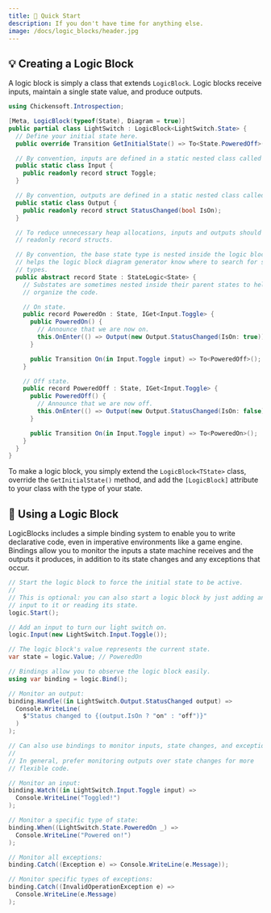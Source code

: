 ```yaml
---
title: 🚀 Quick Start
description: If you don't have time for anything else.
image: /docs/logic_blocks/header.jpg
---
```


## 💡 Creating a Logic Block

A logic block is simply a class that extends `LogicBlock`. Logic blocks receive inputs, maintain a single state value, and produce outputs.

```csharp
using Chickensoft.Introspection;

[Meta, LogicBlock(typeof(State), Diagram = true)]
public partial class LightSwitch : LogicBlock<LightSwitch.State> {
  // Define your initial state here.
  public override Transition GetInitialState() => To<State.PoweredOff>();

  // By convention, inputs are defined in a static nested class called Input.
  public static class Input {
    public readonly record struct Toggle;
  }

  // By convention, outputs are defined in a static nested class called Output.
  public static class Output {
    public readonly record struct StatusChanged(bool IsOn);
  }

  // To reduce unnecessary heap allocations, inputs and outputs should be
  // readonly record structs.

  // By convention, the base state type is nested inside the logic block. This
  // helps the logic block diagram generator know where to search for state
  // types.
  public abstract record State : StateLogic<State> {
    // Substates are sometimes nested inside their parent states to help
    // organize the code.

    // On state.
    public record PoweredOn : State, IGet<Input.Toggle> {
      public PoweredOn() {
        // Announce that we are now on.
        this.OnEnter(() => Output(new Output.StatusChanged(IsOn: true)));
      }

      public Transition On(in Input.Toggle input) => To<PoweredOff>();
    }

    // Off state.
    public record PoweredOff : State, IGet<Input.Toggle> {
      public PoweredOff() {
        // Announce that we are now off.
        this.OnEnter(() => Output(new Output.StatusChanged(IsOn: false)));
      }

      public Transition On(in Input.Toggle input) => To<PoweredOn>();
    }
  }
}
```

To make a logic block, you simply extend the `LogicBlock<TState>` class, override the `GetInitialState()` method, and add the `[LogicBlock]` attribute to your class with the type of your state.

## 🔌 Using a Logic Block

LogicBlocks includes a simple binding system to enable you to write declarative code, even in imperative environments like a game engine. Bindings allow you to monitor the inputs a state machine receives and the outputs it produces, in addition to its state changes and any exceptions that occur.

```csharp
// Start the logic block to force the initial state to be active.
//
// This is optional: you can also start a logic block by just adding an
// input to it or reading its state.
logic.Start();

// Add an input to turn our light switch on.
logic.Input(new LightSwitch.Input.Toggle());

// The logic block's value represents the current state.
var state = logic.Value; // PoweredOn

// Bindings allow you to observe the logic block easily.
using var binding = logic.Bind();

// Monitor an output:
binding.Handle((in LightSwitch.Output.StatusChanged output) =>
  Console.WriteLine(
    $"Status changed to {(output.IsOn ? "on" : "off")}"
  )
);

// Can also use bindings to monitor inputs, state changes, and exceptions.
//
// In general, prefer monitoring outputs over state changes for more
// flexible code.

// Monitor an input:
binding.Watch((in LightSwitch.Input.Toggle input) =>
  Console.WriteLine("Toggled!")
);

// Monitor a specific type of state:
binding.When((LightSwitch.State.PoweredOn _) =>
  Console.WriteLine("Powered on!")
);

// Monitor all exceptions:
binding.Catch((Exception e) => Console.WriteLine(e.Message));

// Monitor specific types of exceptions:
binding.Catch((InvalidOperationException e) =>
  Console.WriteLine(e.Message)
);
```
